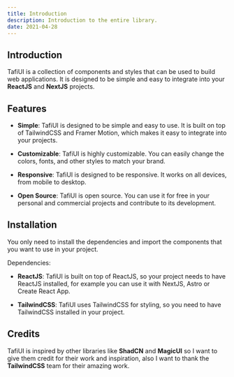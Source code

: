 ```yaml
---
title: Introduction
description: Introduction to the entire library.
date: 2021-04-28
---
```


## Introduction

TafiUI is a collection of components and styles that can be used to build web applications. It is designed to be simple and easy to integrate into your **ReactJS** and **NextJS** projects.

## Features

- **Simple**: TafiUI is designed to be simple and easy to use. It is built on top of TailwindCSS and Framer Motion, which makes it easy to integrate into your projects.

- **Customizable**: TafiUI is highly customizable. You can easily change the colors, fonts, and other styles to match your brand.

- **Responsive**: TafiUI is designed to be responsive. It works on all devices, from mobile to desktop.

- **Open Source**: TafiUI is open source. You can use it for free in your personal and commercial projects and contribute to its development.

## Installation

You only need to install the dependencies and import the components that you want to use in your project.

Dependencies:

- **ReactJS**: TafiUI is built on top of ReactJS, so your project needs to have ReactJS installed, for example you can use it with NextJS, Astro or Create React App.

- **TailwindCSS**: TafiUI uses TailwindCSS for styling, so you need to have TailwindCSS installed in your project.

## Credits

TafiUI is inspired by other libraries like **ShadCN** and **MagicUI** so I want to give them credit for their work and inspiration, also I want to thank the **TailwindCSS** team for their amazing work.
